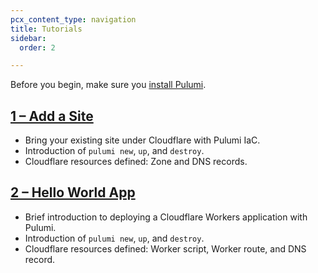 ```yaml
---
pcx_content_type: navigation
title: Tutorials
sidebar:
  order: 2

---
```


Before you begin, make sure you [install Pulumi](/pulumi/installing/).

## [1 – Add a Site](/pulumi/tutorial/add-site/)

* Bring your existing site under Cloudflare with Pulumi IaC.
* Introduction of `pulumi new`, `up`, and `destroy`.
* Cloudflare resources defined: Zone and DNS records.

## [2 – Hello World App](/pulumi/tutorial/hello-world/)

* Brief introduction to deploying a Cloudflare Workers application with Pulumi.
* Introduction of `pulumi new`, `up`, and `destroy`.
* Cloudflare resources defined: Worker script, Worker route, and DNS record.
